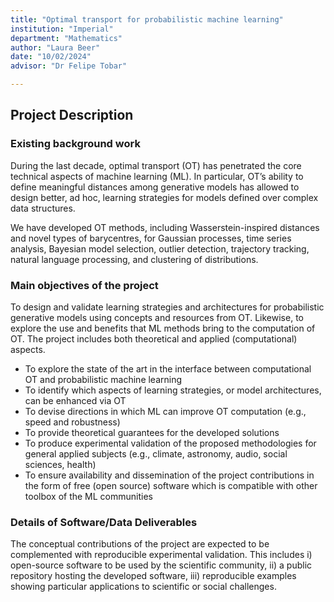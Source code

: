 ```yaml
---
title: "Optimal transport for probabilistic machine learning"
institution: "Imperial"
department: "Mathematics"
author: "Laura Beer"
date: "10/02/2024"
advisor: "Dr Felipe Tobar"

---
```

## Project Description

### Existing background work

During the last decade, optimal transport (OT) has penetrated the core technical aspects of machine learning (ML). In particular, OT's ability to define meaningful distances among generative models has allowed to design better, ad hoc, learning strategies for models defined over complex data structures.

We have developed OT methods, including Wasserstein-inspired distances and novel types of barycentres, for Gaussian processes, time series analysis, Bayesian model selection, outlier detection, trajectory tracking, natural language processing, and clustering of distributions.

### Main objectives of the project

To design and validate learning strategies and architectures for probabilistic generative models using concepts and resources from OT. Likewise, to explore the use and benefits that ML methods bring to the computation of OT. The project includes both theoretical and applied (computational) aspects.  

- To explore the state of the art in the interface between computational OT and probabilistic machine learning
- To identify which aspects of learning strategies, or model architectures, can be enhanced via OT
- To devise directions in which ML can improve OT computation (e.g., speed and robustness)
- To provide theoretical guarantees for the developed solutions
- To produce experimental validation of the proposed methodologies for general applied subjects (e.g., climate, astronomy, audio, social sciences, health)
- To ensure availability and dissemination of the project contributions in the form of free (open source) software which is compatible with other toolbox of the ML communities

### Details of Software/Data Deliverables

The conceptual contributions of the project are expected to be complemented with reproducible experimental validation. This includes i) open-source software to be used by the scientific community, ii) a public repository hosting the developed software, iii) reproducible examples showing particular applications to scientific or social challenges.